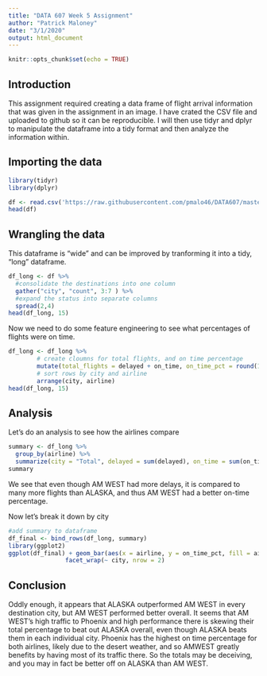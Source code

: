 ---
title: "DATA 607 Week 5 Assignment"
author: "Patrick Maloney"
date: "3/1/2020"
output: html_document
---

```{r setup, include=FALSE}
knitr::opts_chunk$set(echo = TRUE)
```

## Introduction
This assignment required creating a data frame of flight arrival information that was given in the assignment in an image. I have crated the CSV file and uploaded to github so it can be reproducible. I will then use tidyr and dplyr to manipulate the dataframe into a tidy format and then analyze the information within.  

## Importing the data
```{r import}
library(tidyr)
library(dplyr)

df <- read.csv('https://raw.githubusercontent.com/pmalo46/DATA607/master/hw5_flights.csv')
head(df)
```
## Wrangling the data
This dataframe is "wide" and can be improved by tranforming it into a tidy, "long" dataframe.

```{r tidy}
df_long <- df %>% 
  #consolidate the destinations into one column
  gather("city", "count", 3:7 ) %>%
  #expand the status into separate columns
  spread(2,4)
head(df_long, 15)
```
Now we need to do some feature engineering to see what percentages of flights were on time.
```{r percent}
df_long <- df_long %>% 
        # create cloumns for total flights, and on time percentage
        mutate(total_flights = delayed + on_time, on_time_pct = round(100 * on_time / total_flights, 2)) %>% 
        # sort rows by city and airline
        arrange(city, airline)
head(df_long, 15)
```

## Analysis
Let's do an analysis to see how the airlines compare

```{r summary}
summary <- df_long %>%
  group_by(airline) %>%
  summarize(city = "Total", delayed = sum(delayed), on_time = sum(on_time), total_flights = sum(total_flights), on_time_pct = round(100 * on_time / total_flights, 2))
summary
```

We see that even though AM WEST had more delays, it is compared to many more flights than ALASKA, and thus AM WEST had a better on-time percentage. 

Now let's break it down by city
```{r visual}
#add summary to dataframe
df_final <- bind_rows(df_long, summary)
library(ggplot2)
ggplot(df_final) + geom_bar(aes(x = airline, y = on_time_pct, fill = airline), stat = "identity") + 
                facet_wrap(~ city, nrow = 2)
```

## Conclusion  
Oddly enough, it appears that ALASKA outperformed AM WEST in every destination city, but AM WEST performed better overall. It seems that AM WEST's high traffic to Phoenix and high performance there is skewing their total percentage to beat out ALASKA overall, even though ALASKA beats them in each individual city. Phoenix has the highest on time percentage for both airlines, likely due to the desert weather, and so AMWEST greatly benefits by having most of its traffic there. So the totals may be deceiving, and you may in fact be better off on ALASKA than AM WEST.
